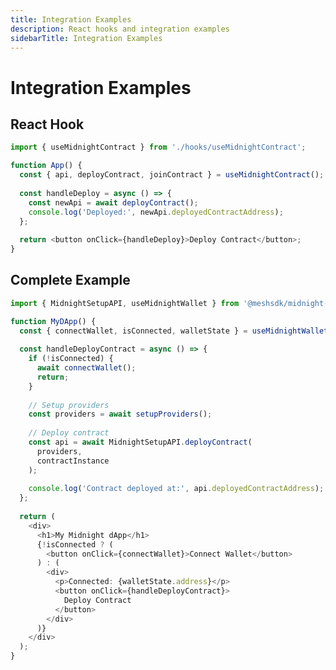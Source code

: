 ```yaml
---
title: Integration Examples
description: React hooks and integration examples
sidebarTitle: Integration Examples
---
```


# Integration Examples

## React Hook

```typescript
import { useMidnightContract } from './hooks/useMidnightContract';

function App() {
  const { api, deployContract, joinContract } = useMidnightContract();
  
  const handleDeploy = async () => {
    const newApi = await deployContract();
    console.log('Deployed:', newApi.deployedContractAddress);
  };
  
  return <button onClick={handleDeploy}>Deploy Contract</button>;
}
```

## Complete Example

```typescript
import { MidnightSetupAPI, useMidnightWallet } from '@meshsdk/midnight-setup';

function MyDApp() {
  const { connectWallet, isConnected, walletState } = useMidnightWallet();
  
  const handleDeployContract = async () => {
    if (!isConnected) {
      await connectWallet();
      return;
    }
    
    // Setup providers
    const providers = await setupProviders();
    
    // Deploy contract
    const api = await MidnightSetupAPI.deployContract(
      providers, 
      contractInstance
    );
    
    console.log('Contract deployed at:', api.deployedContractAddress);
  };
  
  return (
    <div>
      <h1>My Midnight dApp</h1>
      {!isConnected ? (
        <button onClick={connectWallet}>Connect Wallet</button>
      ) : (
        <div>
          <p>Connected: {walletState.address}</p>
          <button onClick={handleDeployContract}>
            Deploy Contract
          </button>
        </div>
      )}
    </div>
  );
}
```
